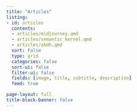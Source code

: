 ```yaml
---
title: "Articles"
listing:
- id: articles
  contents: 
  - articles/midjourney.qmd
  - articles/semantic_kernel.qmd
  - articles/ahdh.qmd
  sort: False
  type: grid
  categories: false
  sort-ui: false
  filter-ui: false
  fields: [image, title, subtitle, description]
  feed: true

page-layout: full
title-block-banner: false
---
```


:::{#pages}
:::


<!--- <hr><p>You can also find me on <a rel="me" href="https://data-folks.masto.host/@lucasmeyer">Mastodon</a></p>. --->
